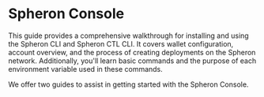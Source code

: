 
# Spheron Console

This guide provides a comprehensive walkthrough for installing and using the Spheron CLI and Spheron CTL CLI. It covers wallet configuration, account overview, and the process of creating deployments on the Spheron network. Additionally, you'll learn basic commands and the purpose of each environment variable used in these commands.

We offer two guides to assist in getting started with the Spheron Console.

<SpheronConsole />

<Navigation name="Spheron Console" />
